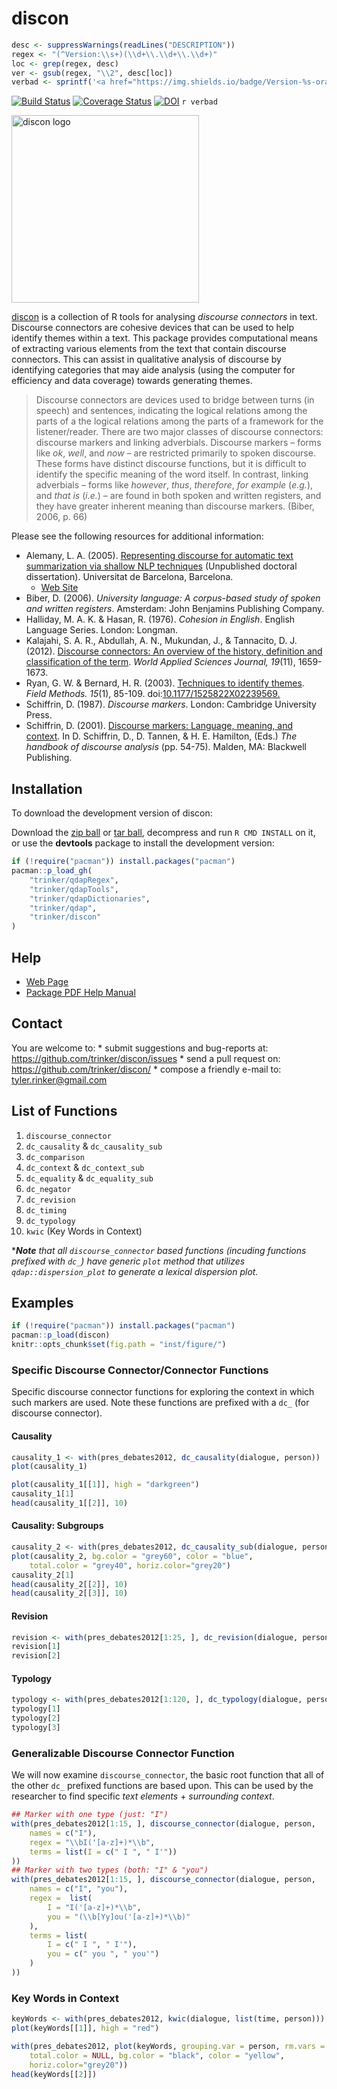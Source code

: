 # discon

```r
desc <- suppressWarnings(readLines("DESCRIPTION"))
regex <- "(^Version:\\s+)(\\d+\\.\\d+\\.\\d+)"
loc <- grep(regex, desc)
ver <- gsub(regex, "\\2", desc[loc])
verbad <- sprintf('<a href="https://img.shields.io/badge/Version-%s-orange.svg"><img src="https://img.shields.io/badge/Version-%s-orange.svg" alt="Version"/></a></p>', ver, ver)
````
[![Build Status](https://travis-ci.org/trinker/discon.png?branch=master)](https://travis-ci.org/trinker/discon)
[![Coverage Status](https://coveralls.io/repos/trinker/discon/badge.png)](https://coveralls.io/r/trinker/discon)
[![DOI](https://zenodo.org/badge/5398/trinker/discon.svg)](http://dx.doi.org/10.5281/zenodo.15611)
`r verbad`


<img src="inst/discon_logo/r_discon.png" width = "300" alt="discon logo">   


[discon](http://trinker.github.com/discon_dev) is a collection of R tools for analysing *discourse connectors* in text.  Discourse connectors are cohesive devices that can be used to help identify themes within a text.  This package provides computational means of extracting various elements from the text that contain discourse connectors.  This can assist in qualitative analysis of discourse by identifying categories that may aide analysis (using the computer for efficiency and data coverage) towards generating themes.

> Discourse connectors are devices used to bridge between turns (in speech) and sentences, indicating the logical relations among the parts of a the logical relations among the parts of a framework for the listener/reader.  There are two major classes of discourse connectors: discourse markers and linking adverbials. Discourse markers &ndash; forms like *ok*, *well*, and *now* &ndash; are restricted primarily to spoken discourse. These forms have distinct discourse functions, but it is difficult to identify the specific meaning of the word itself. In contrast, linking adverbials &ndash; forms like *however*, *thus*, *therefore*, *for example* (*e.g.*), and *that is* (*i.e.*) &ndash; are found in both spoken and written registers, and they have greater inherent meaning than discourse markers. (Biber, 2006, p. 66)

Please see the following resources for additional information:

- Alemany, L. A. (2005). [Representing discourse for automatic text summarization via shallow NLP techniques](http://www.cs.famaf.unc.edu.ar/~laura/shallowdisc4summ/tesi_electronica.pdf) (Unpublished doctoral dissertation). Universitat de Barcelona, Barcelona.     
  - [Web Site](http://russell.famaf.unc.edu.ar/~laura/shallowdisc4summ/discmar)    
- Biber, D. (2006). *University language: A corpus-based study of spoken and written registers*. Amsterdam: John Benjamins Publishing Company.
- Halliday, M. A. K. & Hasan, R. (1976). *Cohesion in English*. English Language Series. London: Longman.
- Kalajahi, S. A. R., Abdullah, A. N., Mukundan, J., & Tannacito, D. J. (2012). [Discourse connectors: An overview of the history, definition and classification of the term](http://goo.gl/eS0OwV). *World Applied Sciences Journal, 19*(11), 1659-1673. 
- Ryan, G. W. & Bernard, H. R. (2003). [Techniques to identify themes](http://goo.gl/KdYxB8). *Field Methods.  15*(1), 85-109. doi:[10.1177/1525822X02239569.](http://fmx.sagepub.com/content/15/1/85)
- Schiffrin, D. (1987). *Discourse markers*. London: Cambridge University Press.      
- Schiffrin, D. (2001). [Discourse markers: Language, meaning, and context](http://goo.gl/KbwG9I). In D. Schiffrin, D., D. Tannen, & H. E. Hamilton, (Eds.) *The handbook of discourse analysis* (pp. 54-75). Malden, MA: Blackwell Publishing.


## Installation

To download the development version of discon:

Download the [zip ball](https://github.com/trinker/discon/zipball/master) or [tar ball](https://github.com/trinker/discon/tarball/master), decompress and run `R CMD INSTALL` on it, or use the **devtools** package to install the development version:

```r
if (!require("pacman")) install.packages("pacman")
pacman::p_load_gh(
    "trinker/qdapRegex", 
    "trinker/qdapTools", 
    "trinker/qdapDictionaries", 
    "trinker/qdap",
    "trinker/discon"
)
```

## Help

- [Web Page](http://trinker.github.com/discon/)     
- [Package PDF Help Manual](https://dl.dropboxusercontent.com/u/61803503/discon.pdf)   

## Contact

You are welcome to:
* submit suggestions and bug-reports at: <https://github.com/trinker/discon/issues>
* send a pull request on: <https://github.com/trinker/discon/>
* compose a friendly e-mail to: <tyler.rinker@gmail.com>

## List of Functions

1. `discourse_connector`
2. `dc_causality` & `dc_causality_sub`
3. `dc_comparison` 
4. `dc_context` & `dc_context_sub`
5. `dc_equality` & `dc_equality_sub`
6. `dc_negator`
7. `dc_revision`
8. `dc_timing`
9. `dc_typology`
10. `kwic` (Key Words in Context)

\****Note*** *that all `discourse_connector` based functions (incuding functions prefixed with `dc_`) have generic `plot` method that utilizes `qdap::dispersion_plot` to generate a lexical dispersion plot.*

## Examples

```r
if (!require("pacman")) install.packages("pacman")
pacman::p_load(discon)
knitr::opts_chunk$set(fig.path = "inst/figure/")
```

### Specific Discourse Connector/Connector Functions

Specific discourse connector functions for exploring the context in which such markers are used.  Note these functions are prefixed with a `dc_` (for discourse connector).

<h4 id = "causality" >Causality</h4>


```r
causality_1 <- with(pres_debates2012, dc_causality(dialogue, person))
plot(causality_1)
```

```r
plot(causality_1[[1]], high = "darkgreen")
causality_1[1]
head(causality_1[[2]], 10)
```

<h4 id = "causality2" >Causality: Subgroups</h4>

```r
causality_2 <- with(pres_debates2012, dc_causality_sub(dialogue, person))
plot(causality_2, bg.color = "grey60", color = "blue", 
    total.color = "grey40", horiz.color="grey20")
causality_2[1]
head(causality_2[[2]], 10)
head(causality_2[[3]], 10)
```

<h4 id="revision">Revision</h4>

```r
revision <- with(pres_debates2012[1:25, ], dc_revision(dialogue, person))
revision[1]
revision[2]
```

<h4 id="typology">Typology</h4>

```r
typology <- with(pres_debates2012[1:120, ], dc_typology(dialogue, person))
typology[1]
typology[2]
typology[3]
```

### Generalizable Discourse Connector Function

We will now examine `discourse_connector`, the basic root function that all of the other `dc_` prefixed functions are based upon.  This can be used by the researcher to find specific *text elements* + *surrounding context*.

```r
## Marker with one type (just: "I")
with(pres_debates2012[1:15, ], discourse_connector(dialogue, person,
    names = c("I"),
    regex = "\\bI('[a-z]+)*\\b",
    terms = list(I = c(" I ", " I'"))
))
## Marker with two types (both: "I" & "you")
with(pres_debates2012[1:15, ], discourse_connector(dialogue, person,
    names = c("I", "you"),
    regex =  list(
        I = "I('[a-z]+)*\\b",
        you = "(\\b[Yy]ou('[a-z]+)*\\b)"
    ),
    terms = list(
        I = c(" I ", " I'"),
        you = c(" you ", " you'")
    )
))
```

### Key Words in Context


```r
keyWords <- with(pres_debates2012, kwic(dialogue, list(time, person)))
plot(keyWords[[1]], high = "red")
```

```r
with(pres_debates2012, plot(keyWords, grouping.var = person, rm.vars = time, 
    total.color = NULL, bg.color = "black", color = "yellow", 
    horiz.color="grey20"))
head(keyWords[[2]])
```



